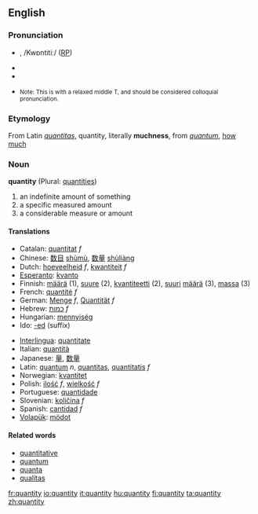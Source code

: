 ==English==
===Pronunciation===
* {{IPA|/ˈkʍɑndədi/ or /ˈkʍɑnɾəɾi/ (''Canadian'')}}, /Kwɒntitiː/ ([[RP]])
* {{Audio|en-ca-quantity.ogg|Audio (CA)}}
* {{audio|en-us-quantity2.ogg|Audio (US)}}
* {{audio|en-us-quantity.ogg|Audio 2 (US)}} <small>Note: This is with a relaxed middle T, and should be considered colloquial pronunciation.</small>

===Etymology===
From Latin ''[[quantitas]]'', quantity, literally '''muchness''', from ''[[quantum]]'', [[how much]]

=== Noun ===
'''quantity''' (Plural: [[quantities]])

# an indefinite amount of something
# a specific measured amount
# a considerable measure or amount

==== Translations ====
{{top}}
*Catalan: [[quantitat]] ''f''
*Chinese: [[数目]] [[shumu|shùmù]], [[数量]] [[shuliang|shùliàng]]
*Dutch: [[hoeveelheid]] ''f'', [[kwantiteit]] ''f''
*[[Esperanto]]: [[kvanto]]
*Finnish: [[määrä]] (1), [[suure]] (2), [[kvantiteetti]] (2), [[suuri]] [[määrä]] (3), [[massa]] (3)
*French: [[quantité]] ''f''
*German: [[Menge]] ''f'', [[Quantität]] ''f''
*Hebrew: [[כמות]] ''f''
*Hungarian: [[mennyiség]]
*Ido: [[-ed]] (suffix)
{{mid}}
*[[Interlingua]]: [[quantitate]]
*Italian: [[quantità]]
*Japanese: [[量]], [[数量]]
*Latin: [[quantum]] ''n'', [[quantitas]], [[quantitatis]] ''f''
*Norwegian: [[kvantitet]]
*Polish: [[ilość]] ''f'', [[wielkość]] ''f''
*Portuguese: [[quantidade]]
*Slovenian: [[količina]] ''f''
*Spanish: [[cantidad]] ''f''
*[[Volapük]]: [[mödot]]
{{bottom}}

==== Related words ====
*[[quantitative]]
*[[quantum]]
*[[quanta]]
*[[qualitas]]

[[fr:quantity]]
[[io:quantity]]
[[it:quantity]]
[[hu:quantity]]
[[fi:quantity]]
[[ta:quantity]]
[[zh:quantity]]